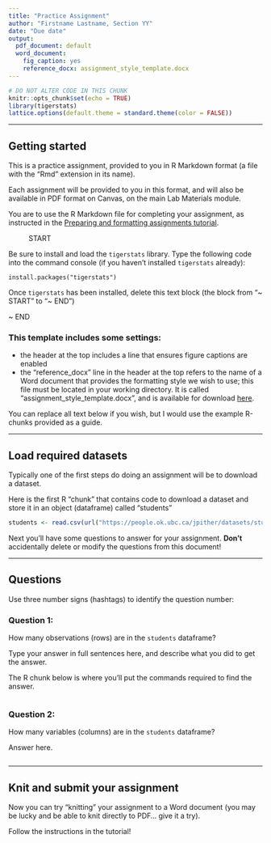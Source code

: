 ```yaml
---
title: "Practice Assignment"
author: "Firstname Lastname, Section YY"
date: "Due date"
output:
  pdf_document: default
  word_document:
    fig_caption: yes
    reference_docx: assignment_style_template.docx
---
```


```r
# DO NOT ALTER CODE IN THIS CHUNK
knitr::opts_chunk$set(echo = TRUE)
library(tigerstats)
lattice.options(default.theme = standard.theme(color = FALSE))
```
* * *

## Getting started

This is a practice assignment, provided to you in R Markdown format (a file with the "Rmd" extension in its name).  

Each assignment will be provided to you in this format, and will also be available in PDF format on Canvas, on the main Lab Materials module.  

You are to use the R Markdown file for completing your assignment, as instructed in the [Preparing and formatting assignments tutorial](https://people.ok.ubc.ca/jpither/modules/Preparing_formatting_assignments.html).

~ START 

Be sure to install and load the `tigerstats` library. Type the following code 
into the command console (if you haven't installed `tigerstats` already):

```
install.packages("tigerstats")
```  

Once `tigerstats` has been installed, delete this text block 
(the block from "~ START" to "~ END")

~ END


### This template includes some settings:

* the header at the top includes a line that ensures figure captions are enabled
* the "reference_docx" line in the header at the top refers to the name of a Word document that provides the formatting style we wish to use; this file must be located in your working directory. It is called "assignment_style_template.docx", and is available for download [here](https://people.ok.ubc.ca/jpither/more/assignment_style_template.docx).  

You can replace all text below if you wish, but I would use the example R-chunks provided as a guide.

* * *

## Load required datasets

Typically one of the first steps do doing an assignment will be to download a dataset.  

Here is the first R "chunk" that contains code to download a dataset and store it in an object (dataframe) called "students"

```r
students <- read.csv(url("https://people.ok.ubc.ca/jpither/datasets/students.csv"), header = TRUE)
```

Next you'll have some questions to answer for your assignment. **Don't** accidentally delete or modify the questions from this document!  

* * *

## Questions

Use three number signs (hashtags) to identify the question number:

### Question 1:

How many observations (rows) are in the `students` dataframe?

Type your answer in full sentences here, and describe what you did to get the answer.  

The R chunk below is where you'll put the commands required to find the answer. 

```r

```


### Question 2:

How many variables (columns) are in the `students` dataframe?  

Answer here.

```r

```

* * *

## Knit and submit your assignment

Now you can try "knitting" your assignment to a Word document (you may be lucky and be able to knit directly to PDF... give it a try).  

Follow the instructions in the tutorial!  